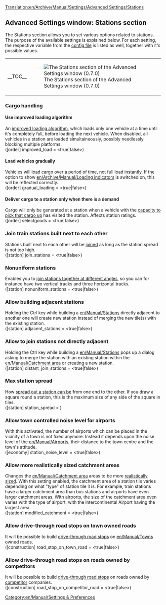 [[Translation:en/Archive/Manual/Settings/Advanced Settings/Stations]]
{{en/Warning|Information on this page applies to 0.7.x and up. See [[en/Archive/Manual/Settings/Configuring patches]] for information of how to change settings in 0.6.x and earlier.}}
{{en/Archive/Manual/Settings/Advanced Settings}}

==Advanced Settings window: Stations section==
The Stations section allows you to set various options related to stations. The purpose of the available settings is explained below. For each setting, the respective variable from the [[en/Archive/Manual/Settings/Openttd.cfg|config file]] is listed as well, together with it's possible values.
{| align="center"
|- valign="top"
|__TOC__
|[[File:en/Archive/Manual/Settings/Advset stations.png|frame|left|The Stations section of the Advanced Settings window (0.7.0)]]
|}

===Cargo handling===
====Use improved loading algorithm====
An [[en/Archive/Manual/Settings/Improved Loading|improved loading algorithm]], which loads only one vehicle at a time until it's completely full, before loading the next vehicle. When disabled, all vehicles in a station are loaded simultaineously, possibly needlessly blocking multiple platforms.
<br /> ([order] improved_load = <true|false>) 

====Load vehicles gradually====
Vehicles will load cargo over a period of time, not full load instantly. If the option to show [[en/Archive/Manual/Loading indicators]] is switched on, this will be reflected correctly.
<br />([order] gradual_loading = <true|false>) 

====Deliver cargo to a station only when there is a demand====
Cargo will only be generated at a station when a vehicle with the [[en/Archive/Manual/Settings/Select goods|capacity to pick that cargo up]] has visited the station.  Affects station ratings.
<br />([order] selectgoods = <true|false>)

===Join train stations built next to each other===
Stations built next to each other will be [[en/Archive/Manual/Settings/Join train stations|joined]] as long as the station spread is not too high.
<br />([station] join_stations = <true|false>)

===Nonuniform stations===
Enables you to [[en/Archive/Manual/Settings/Nonuniform stations|join stations together at different angles]], so you can for instance have two vertical tracks and three horizontal tracks.
<br />([station] nonuniform_stations = <true|false>) 

===Allow building adjacent stations===
Holding the Ctrl key while building a [[en/Manual/Stations]] directly adjacent to another one will create new station instead of merging the new tile(s) with the existing station.
<br />([station] adjacent_stations = <true|false>)

===Allow to join stations not directly adjacent===
Holding the Ctrl key while building a [[en/Manual/Stations]] pops up a dialog asking to merge the station with an existing station within the [[en/Manual/Catchment area]] or creating a new station.
<br />([station] distant_join_stations = <true|false>)

===Max station spread===
How [[en/Archive/Manual/Settings/Change station spread|spread out a station can be]] from one end to the other. If you draw a square round a station, this is the maximum size of any side of the square in tiles.
<br />([station] station_spread = <num_val>)

===Allow town controlled noise level for airports===
With this activated, the number of airports which can be placed in the vicinity of a town is not fixed anymore. Instead it depends upon the noise level of the [[en/Manual/Airports]], their distance to the town centre and the town's attitude. 
<br />([economy] station_noise_level = <true|false>)

===Allow more realistically sized catchment areas===
Changes the [[en/Manual/Catchment area]] areas to be more [[en/Archive/Manual/Settings/Modified catchment|realistically sized]]. With this setting enabled, the catchment area of a station tile varies depending on what "type" of station tile it is. For example, train stations have a larger catchment area than bus stations and airports have even larger catchment areas. With airports, the size of the catchment area even varies with the type of airport, with the Intercontinental Airport having the largest area.
<br />([station] modified_catchment = <true|false>)

===Allow drive-through road stops on town owned roads===
It will be possible to build [[en/Manual/Drive-through Road Stops|drive-through road stops]] on [[en/Manual/Towns]] owned roads.
<br />([construction] road_stop_on_town_road = <true|false>) 

===Allow drive-through road stops on roads owned by competitors===
It will be possible to build [[en/Manual/Drive-through Road Stops|drive-through road stops]] on roads owned by [[en/Competitors|competitor]] companies.
<br />([construction] road_stop_on_competitor_road = <true|false>)


[[Category:en/Manual/Settings & Preferences]]